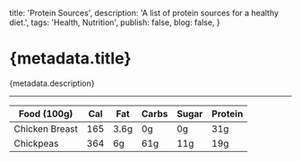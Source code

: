   title: 'Protein Sources',
  description: 'A list of protein sources for a healthy diet.',
  tags: 'Health, Nutrition',
  publish: false,
  blog: false,
}

# {metadata.title}

{metadata.description}

---

| Food (100g)    | Cal | Fat  | Carbs | Sugar | Protein |
| -------------- | --- | ---- | ----- | ----- | ------- |
| Chicken Breast | 165 | 3.6g | 0g    | 0g    | 31g     |
| Chickpeas      | 364 | 6g   | 61g   | 11g   | 19g     |
